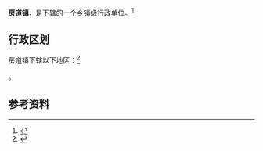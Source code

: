 {{中国乡级行政区|35/07/83/102/000}}

'''房道镇'''，是{{PRC admin/fullname|35/07/83/102/000|3}}下辖的一个[[乡镇|乡镇]]级行政单位。<ref>{{PRC admin/ref sgc|{{PRC admin/parent|35/07/83/102/000}}}}</ref>

== 行政区划 ==

房道镇下辖以下地区：<ref>{{PRC admin/ref sgc|35/07/83/102/000}}</ref>

{{PRC admin/children|35/07/83/102/000}}。

== 参考资料 ==

{{reflist}}

{{行政区划小作品}}
{{PRC admin/navcat|35/07/83/102/000}}